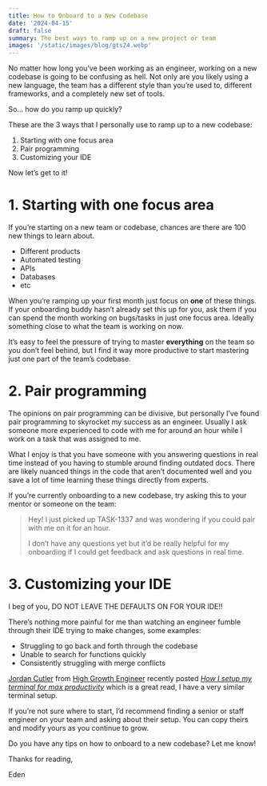 ```yaml
---
title: How to Onboard to a New Codebase
date: '2024-04-15'
draft: false
summary: The best ways to ramp up on a new project or team
images: '/static/images/blog/gts24.webp'
---
```


No matter how long you’ve been working as an engineer, working on a new codebase is going to be confusing as hell. Not only are you likely using a new language, the team has a different style than you’re used to, different frameworks, and a completely new set of tools.

So… how do you ramp up quickly?

These are the 3 ways that I personally use to ramp up to a new codebase:

1. Starting with one focus area
2. Pair programming
3. Customizing your IDE

Now let’s get to it!

# 1. Starting with one focus area

If you’re starting on a new team or codebase, chances are there are 100 new things to learn about.

- Different products
- Automated testing
- APIs
- Databases
- etc

When you’re ramping up your first month just focus on **one** of these things. If your onboarding buddy hasn’t already set this up for you, ask them if you can spend the month working on bugs/tasks in just one focus area. Ideally something close to what the team is working on now.

It’s easy to feel the pressure of trying to master **everything** on the team so you don’t feel behind, but I find it way more productive to start mastering just one part of the team’s codebase.

# 2. Pair programming

The opinions on pair programming can be divisive, but personally I’ve found pair programming to skyrocket my success as an engineer. Usually I ask someone more experienced to code with me for around an hour while I work on a task that was assigned to me.

What I enjoy is that you have someone with you answering questions in real time instead of you having to stumble around finding outdated docs. There are likely nuanced things in the code that aren’t documented well and you save a lot of time learning these things directly from experts.

If you’re currently onboarding to a new codebase, try asking this to your mentor or someone on the team:

> Hey! I just picked up TASK-1337 and was wondering if you could pair with me on it for an hour.
>
> I don’t have any questions yet but it’d be really helpful for my onboarding if I could get feedback and ask questions in real time.

# 3. Customizing your IDE

I beg of you, DO NOT LEAVE THE DEFAULTS ON FOR YOUR IDE!!

There’s nothing more painful for me than watching an engineer fumble through their IDE trying to make changes, some examples:

- Struggling to go back and forth through the codebase
- Unable to search for functions quickly
- Consistently struggling with merge conflicts

[Jordan Cutler](https://open.substack.com/users/58854493-jordan-cutler?utm_source=mentions) from [High Growth Engineer](https://open.substack.com/pub/highgrowthengineer) recently posted _[How I setup my terminal for max productivity](https://read.highgrowthengineer.com/p/how-i-setup-my-terminal-for-max-productivity)_ which is a great read, I have a very similar terminal setup.

If you’re not sure where to start, I’d recommend finding a senior or staff engineer on your team and asking about their setup. You can copy theirs and modify yours as you continue to grow.

Do you have any tips on how to onboard to a new codebase? Let me know!

Thanks for reading,

Eden

